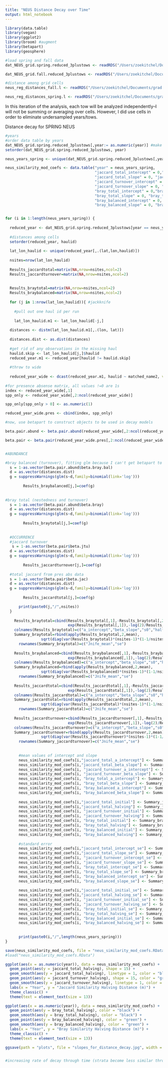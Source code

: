 ```yaml
---
title: "NEUS Distance Decay over Time"
output: html_notebook
---
```


```r
library(data.table)
library(vegan)
library(ggplot2)
library(broom) #augment
library(betapart)
library(geosphere)

#load spring and fall data
dat_NEUS_grid.spring.reduced_3plustows <- readRDS("/Users/zoekitchel/Documents/grad school/Rutgers/Repositories/trawl_spatial_turnover/data/gridded/USA-NEUS/dat_NEUS_grid.spring.reduced_3plustows.RData")

dat_NEUS_grid.fall.reduced_3plustows <- readRDS("/Users/zoekitchel/Documents/grad school/Rutgers/Repositories/trawl_spatial_turnover/data/gridded/USA-NEUS/dat_NEUS_grid.fall.reduced_3plustows.RData")

#distance among grid cells
neus_reg_distances_fall.l <- readRDS("/Users/zoekitchel/Documents/grad school/Rutgers/Repositories/trawl_spatial_turnover/data/gridded/USA-NEUS/neus_reg_distances_fall.l.RData")

neus_reg_distances_spring.l <- readRDS("/Users/zoekitchel/Documents/grad school/Rutgers/Repositories/trawl_spatial_turnover/data/gridded/USA-NEUS/neus_reg_distances_spring.l.RData")


```

In this iteration of the analysis, each tow will be analyzed independently--I will not be summing or averaging over cells. However, I did use cells in order to eliminate undersampled years/tows.


Distance decay for SPRING NEUS
```r

#years
#order data table by years
dat_NEUS_grid.spring.reduced_3plustows[,year:= as.numeric(year)] #make numeric
setorder(dat_NEUS_grid.spring.reduced_3plustows, year)

neus_years_spring <- unique(dat_NEUS_grid.spring.reduced_3plustows[,year])

neus_similarity_mod_coefs <- data.table("year" = neus_years_spring,
                                        "jaccard_total_intercept" = 0,"jaccard_total_intercept_se"=0,
                                        "jaccard_total_slope" = 0, "jaccard_total_slope_se" = 0,
                                        "jaccard_turnover_intercept" = 0, "jaccard_turnover_intercept_se" = 0,
                                        "jaccard_turnover_slope" = 0, "jaccard_turnover_slope_se" = 0,
                                        "bray_total_intercept" = 0,"bray_total_intercept_se" = 0,
                                        "bray_total_slope" = 0, "bray_total_slope_se" = 0,
                                        "bray_balanced_intercept" = 0, "bray_balanced_intercept_se" = 0,
                                        "bray_balanced_slope" = 0, "bray_balanced_slope_se" = 0)


for (i in 1:length(neus_years_spring)) {
  
  reduced_year <- dat_NEUS_grid.spring.reduced_3plustows[year == neus_years_spring[i],]
  
  #distances among cells
  setorder(reduced_year, haulid)
  
  lat_lon_haulid <- unique(reduced_year[,.(lat,lon,haulid)])
  
  nsites=nrow(lat_lon_haulid)
  
  Results_jaccardtotal=matrix(NA,nrow=nsites,ncol=2)
  Results_jaccardturnover=matrix(NA,nrow=nsites,ncol=2)
  
    
  Results_braytotal=matrix(NA,nrow=nsites,ncol=2)
  Results_braybalanced=matrix(NA,nrow=nsites,ncol=2)
  
  for (j in 1:nrow(lat_lon_haulid)){ #jackknife
    
    #pull out one haul id per run
    
    lat_lon_haulid.m1 <- lat_lon_haulid[-j,]
  
  distances <- distm(lat_lon_haulid.m1[,.(lon, lat)])
  
  distances.dist <- as.dist(distances)
  
  #get rid of any observations in the missing haul
  haulid.skip <- lat_lon_haulid[j,]$haulid
  reduced_year.m1 <- reduced_year[haulid != haulid.skip]
  
  #throw to wide
  
  reduced_year_wide <- dcast(reduced_year.m1, haulid ~ matched_name2, value.var = "wtcpue", fill = 0, fun.aggregate = sum) #long to wide data for community matrix, column names are cell then species
  
#for presence absense matrix, all values !=0 are 1s
index <- reduced_year_wide[,1]
spp_only <- reduced_year_wide[,2:ncol(reduced_year_wide)]

spp_only[spp_only > 0] <- as.numeric(1)

reduced_year_wide.pres <- cbind(index, spp_only)

#now, use betapart to construct objects to be used in decay models

beta.pair.abund <- beta.pair.abund(reduced_year_wide[,2:ncol(reduced_year_wide)], index.family = "bray") #abundances, bray curtis

beta.pair <- beta.pair(reduced_year_wide.pres[,2:ncol(reduced_year_wide.pres)], index.family = "jaccard") #occurrences, jaccard


#ABUNDANCE

#bray balanced (turnover), fitting glm because I can't get betapart to work (no initializing values)
  s = 1-as.vector(beta.pair.abund$beta.bray.bal)
  d = as.vector(distances.dist)
  g = suppressWarnings(glm(s~d,family=binomial(link='log')))
    
        Results_braybalanced[j,]=coef(g)
  
  
#bray total (nestedness and turnover)  
  s = 1-as.vector(beta.pair.abund$beta.bray)
  d = as.vector(distances.dist)
  g = suppressWarnings(glm(s~d,family=binomial(link='log')))
    
        Results_braytotal[j,]=coef(g)
  
  
  #OCCURRENCE
  #jaccard turnover
   s = 1-as.vector(beta.pair$beta.jtu)
  d = as.vector(distances.dist)
  g = suppressWarnings(glm(s~d,family=binomial(link='log')))
    
        Results_jaccardturnover[j,]=coef(g)
  
  #total jaccard from pres abs data
  s = 1-as.vector(beta.pair$beta.jac)
  d = as.vector(distances.dist)
  g = suppressWarnings(glm(s~d,family=binomial(link='log')))
    
        Results_jaccardtotal[j,]=coef(g)

      print(paste0(j,"/",nsites))
  }
  
    Results_braytotal=cbind(Results_braytotal[,1],-Results_braytotal[,2],
                            exp(Results_braytotal[,1]),-log(2)/Results_braytotal[,2])
    colnames(Results_braytotal)=c("a_intercept","beta_slope","s0","halfd")
    Summary_braytotal=rbind(apply(Results_braytotal,2,mean),
                sqrt(diag(var(Results_braytotal)*(nsites-1)*(1-1/nsites))))
      rownames(Summary_braytotal)=c("Jnife_mean","se")
      
    Results_braybalanced=cbind(Results_braybalanced[,1],-Results_braybalanced[,2],
                            exp(Results_braybalanced[,1]),-log(2)/Results_braybalanced[,2])
    colnames(Results_braybalanced)=c("a_intercept","beta_slope","s0","halfd")
    Summary_braybalanced=rbind(apply(Results_braybalanced,2,mean),
                sqrt(diag(var(Results_braybalanced)*(nsites-1)*(1-1/nsites))))
      rownames(Summary_braybalanced)=c("Jnife_mean","se")
      
    Results_jaccardtotal=cbind(Results_jaccardtotal[,1],-Results_jaccardtotal[,2],
                            exp(Results_jaccardtotal[,1]),-log(2)/Results_jaccardtotal[,2])
    colnames(Results_jaccardtotal)=c("a_intercept","beta_slope","s0","halfd")
    Summary_jaccardtotal=rbind(apply(Results_jaccardtotal,2,mean),
                sqrt(diag(var(Results_jaccardtotal)*(nsites-1)*(1-1/nsites))))
      rownames(Summary_jaccardtotal)=c("Jnife_mean","se")
      
    Results_jaccardturnover=cbind(Results_jaccardturnover[,1],-Results_jaccardturnover[,2],
                            exp(Results_jaccardturnover[,1]),-log(2)/Results_jaccardturnover[,2])
    colnames(Results_jaccardturnover)=c("a_intercept","beta_slope","s0","halfd")
    Summary_jaccardturnover=rbind(apply(Results_jaccardturnover,2,mean),
                sqrt(diag(var(Results_jaccardturnover)*(nsites-1)*(1-1/nsites))))
      rownames(Summary_jaccardturnover)=c("Jnife_mean","se")
      
      
      #mean values of intercept and slope
      neus_similarity_mod_coefs[i,"jaccard_total_a_intercept"] <- Summary_jaccardtotal[1,1]
      neus_similarity_mod_coefs[i,"jaccard_total_beta_slope"] <- Summary_jaccardtotal[1,2]
      neus_similarity_mod_coefs[i, "jaccard_turnover_a_intercept"] <- Summary_jaccardturnover[1,1] 
      neus_similarity_mod_coefs[i, "jaccard_turnover_beta_slope"] <- Summary_jaccardturnover[1,2] 
      neus_similarity_mod_coefs[i, "bray_total_a_intercept"] <- Summary_braytotal[1,1] 
      neus_similarity_mod_coefs[i, "bray_total_beta_slope"] <- Summary_braytotal[1,2] 
      neus_similarity_mod_coefs[i, "bray_balanced_a_intercept"] <- Summary_braybalanced[1,1] 
      neus_similarity_mod_coefs[i, "bray_balanced_beta_slope"] <- Summary_braybalanced[1,2] 
      
      neus_similarity_mod_coefs[i,"jaccard_total_initial"] <- Summary_jaccardtotal[1,3]
      neus_similarity_mod_coefs[i,"jaccard_total_halving"] <- Summary_jaccardtotal[1,4]
      neus_similarity_mod_coefs[i, "jaccard_turnover_initial"] <- Summary_jaccardturnover[1,3] 
      neus_similarity_mod_coefs[i, "jaccard_turnover_halving"] <- Summary_jaccardturnover[1,4] 
      neus_similarity_mod_coefs[i, "bray_total_initial"] <- Summary_braytotal[1,3] 
      neus_similarity_mod_coefs[i, "bray_total_halving"] <- Summary_braytotal[1,4] 
      neus_similarity_mod_coefs[i, "bray_balanced_initial"] <- Summary_braybalanced[1,3] 
      neus_similarity_mod_coefs[i, "bray_balanced_halving"] <- Summary_braybalanced[1,4] 
      
      #standard error
      neus_similarity_mod_coefs[i,"jaccard_total_intercept_se"] <- Summary_jaccardtotal[2,1]
      neus_similarity_mod_coefs[i,"jaccard_total_slope_se"] <- Summary_jaccardtotal[2,2]
      neus_similarity_mod_coefs[i, "jaccard_turnover_intercept_se"] <- Summary_jaccardturnover[2,1] 
      neus_similarity_mod_coefs[i, "jaccard_turnover_slope_se"] <- Summary_jaccardturnover[2,2] 
      neus_similarity_mod_coefs[i, "bray_total_intercept_se"] <- Summary_braytotal[2,1] 
      neus_similarity_mod_coefs[i, "bray_total_slope_se"] <- Summary_braytotal[2,2] 
      neus_similarity_mod_coefs[i, "bray_balanced_intercept_se"] <- Summary_braybalanced[2,1] 
      neus_similarity_mod_coefs[i, "bray_balanced_slope_se"] <- Summary_braybalanced[2,2] 
      
      neus_similarity_mod_coefs[i,"jaccard_total_initial_se"] <- Summary_jaccardtotal[2,3]
      neus_similarity_mod_coefs[i,"jaccard_total_halving_se"] <- Summary_jaccardtotal[2,4]
      neus_similarity_mod_coefs[i, "jaccard_turnover_initial_se"] <- Summary_jaccardturnover[2,3] 
      neus_similarity_mod_coefs[i, "jaccard_turnover_halving_se"] <- Summary_jaccardturnover[2,4] 
      neus_similarity_mod_coefs[i, "bray_total_initial_se"] <- Summary_braytotal[2,3] 
      neus_similarity_mod_coefs[i, "bray_total_halving_se"] <- Summary_braytotal[2,4] 
      neus_similarity_mod_coefs[i, "bray_balanced_initial_se"] <- Summary_braybalanced[2,3] 
      neus_similarity_mod_coefs[i, "bray_balanced_halving_se"] <- Summary_braybalanced[2,4] 
      
    
      print(paste0(i,"/",length(neus_years_spring)))
}

save(neus_similarity_mod_coefs, file = "neus_similarity_mod_coefs.RData")
#load("neus_similarity_mod_coefs.RData")

ggplot(aes(x = as.numeric(year)), data = neus_similarity_mod_coefs) +
  geom_point(aes(y = jaccard_total_halving), shape = 15) +
  geom_smooth(aes(y = jaccard_total_halving), linetype = 1, color = "black") +
  geom_point(aes(y = jaccard_turnover_halving), shape = 15, color = "green") +
  geom_smooth(aes(y = jaccard_turnover_halving), linetype = 1, color = "green") +
  labs(x = "Year", y = "Jaccard Similarity Halving Distance (m)") +
  theme_classic() +
  theme(text = element_text(size = 13))

ggplot(aes(x = as.numeric(year)), data = neus_similarity_mod_coefs) +
  geom_point(aes(y = bray_total_halving), color = "black") +
  geom_smooth(aes(y = bray_total_halving), color = "black") +
  geom_point(aes(y = bray_balanced_halving), color = "green") +
  geom_smooth(aes(y = bray_balanced_halving), color = "green") +
  labs(x = "Year", y = "Bray Similarity Halving Distance (m)") +
  theme_classic() +
  theme(text = element_text(size = 13))

ggsave(path = "plots", file = "slopes_for_distance_decay.jpg", width = 6, height = 4, unit = "in")


#increasing rate of decay through time (strata become less similar through time)

```